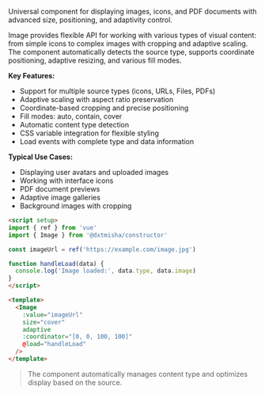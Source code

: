Universal component for displaying images, icons, and PDF documents with advanced size, positioning, and adaptivity control.

Image provides flexible API for working with various types of visual content: from simple icons to complex images with cropping and adaptive scaling. The component automatically detects the source type, supports coordinate positioning, adaptive resizing, and various fill modes.

**Key Features:**

- Support for multiple source types (icons, URLs, Files, PDFs)
- Adaptive scaling with aspect ratio preservation
- Coordinate-based cropping and precise positioning
- Fill modes: auto, contain, cover
- Automatic content type detection
- CSS variable integration for flexible styling
- Load events with complete type and data information

**Typical Use Cases:**

- Displaying user avatars and uploaded images
- Working with interface icons
- PDF document previews
- Adaptive image galleries
- Background images with cropping

```html
<script setup>
import { ref } from 'vue'
import { Image } from '@dxtmisha/constructor'

const imageUrl = ref('https://example.com/image.jpg')

function handleLoad(data) {
  console.log('Image loaded:', data.type, data.image)
}
</script>

<template>
  <Image
    :value="imageUrl"
    size="cover"
    adaptive
    :coordinator="[0, 0, 100, 100]"
    @load="handleLoad"
  />
</template>
```

> The component automatically manages content type and optimizes display based on the source.

